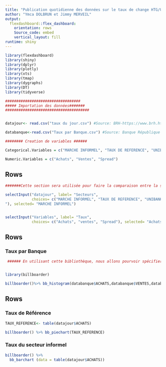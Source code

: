 ---
title: "Publication quotidienne des données sur le taux de change HTG/USD par la BRH"
author: "Ymca DOLBRUN et Jimmy MERVEIL"
output:
  flexdashboard::flex_dashboard:
    orientation: rows
    Source_code: embed
    vertical_layout: fill
runtime: shiny
---

```{r setup, include=FALSE}

library(flexdashboard) 
library(shiny) 
library(dplyr) 
library(plotly)
library(xts)
library(tmap)
library(dygraphs)
library(DT)
library(tidyverse)
```

```{r global}

##################################
##### Importation des données#######
######################################


datajour<- read.csv("taux du jour.csv") #Source: BRH-https://www.brh.ht/taux-du-jour/

databanque<-read.csv("Taux par Banque.csv") #Source: Banque République d'Haiti-https://www.brh.ht/taux-affiches-par-les-banques-et-les-agents-de-change-2/

######## Creation de variables ######

Categorical.Variables = c("MARCHE INFORMEL", "TAUX DE REFERENCE", "UNIBANK", "SOGEBANK","BUH","BPH","CITIBANK","SOGEBEL","CAPITAL BANK","BNC","TAUX MAXIMUM","TAUX MINIMUM","TAUX DE REFERENCE BRH (Achat)")

Numeric.Variables = c("Achats", "Ventes", "Spread")

```



Rows {.sidebar data-width=350}
-----------------------------------------------------------------------

```{r}

#######Cette section sera utilisée pour faire la comparaison entre la section variable et celle qui est numérique ##################################

selectInput("datajour", label= "Secteurs", 
            choices= c("MARCHE INFORMEL", "TAUX DE REFERENCE", "UNIBANK", "SOGEBANK","BUH","BPH","CITIBANK","SOGEBEL","CAPITAL BANK","BNC","TAUX MAXIMUM","TAUX MINIMUM","TAUX DE REFERENCE BRH (Achat)
"), selected= "MARCHE INFORMEL")


selectInput("Variables", label= "Taux",
            choices= c("Achats", "ventes", "Spread"), selected= "Achats")

```


Rows {data-width=650}
-----------------------------------------------------------------------

### Taux par Banque

```{r}

 ###### En utilisant cette bibliothèque, nous allons pourvoir spécifier la valeur de chaque Banque dans le secteur ########


library(billboarder)

billboarder()%>% bb_histogram(databanque$ACHATS,databanque$VENTES,databanque$SPREAD, fill = "green")

```


Rows {data-width=750}
----------------------------------------------------------------------

### Taux de Référence

```{r}


TAUX_REFERENCE<- table(datajour$ACHATS)

billboarder() %>% bb_piechart(TAUX_REFERENCE)

```


### Taux du secteur informel

```{r}
billboarder() %>% 
  bb_barchart (data = table(datajour$ACHATS))

```

